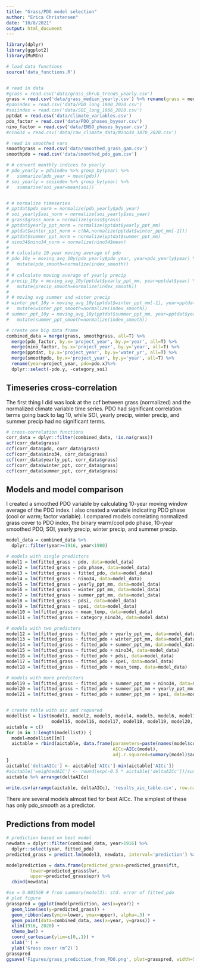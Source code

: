 ```yaml
---
title: "Grass/PDO model selection"
author: "Erica Christensen"
date: "10/8/2021"
output: html_document
---
```


```r
library(dplyr)
library(ggplot2)
library(MuMIn)

# load data functions
source('data_functions.R')


# read in data
#grass = read.csv('data/grass_shrub_trends_yearly.csv')
grass = read.csv('data/grass_median_yearly.csv') %>% rename(grass = median_grass)
#pdoindex = read.csv('data/PDO_long_1900_2020.csv')
#soiindex = read.csv('data/SOI_long_1866_2020.csv')
pptdat = read.csv('data/climate_variables.csv')
pdo_factor = read.csv('data/PDO_phases_byyear.csv')
nino_factor = read.csv('data/ENSO_phases_byyear.csv')
#nino34 = read.csv('data/raw_climate_data/Nino34_1870_2020.csv')

# read in smoothed vars
smoothgrass = read.csv('data/smoothed_grass_gam.csv')
smoothpdo = read.csv('data/smoothed_pdo_gam.csv')

# # convert monthly indices to yearly
# pdo_yearly = pdoindex %>% group_by(year) %>%
#   summarize(pdo_year = mean(pdo))
# soi_yearly = soiindex %>% group_by(year) %>%
#   summarise(soi_year=mean(soi))


# # normalize timeseries
# pptdat$pdo_norm = normalize(pdo_yearly$pdo_year)
# soi_yearly$soi_norm = normalize(soi_yearly$soi_year)
# grass$grass_norm = normalize(grass$grass)
# pptdat$yearly_ppt_norm = normalize(pptdat$yearly_ppt_mm)
# pptdat$winter_ppt_norm = c(NA,normalize(pptdat$winter_ppt_mm[-1]))
# pptdat$summer_ppt_norm = normalize(pptdat$summer_ppt_mm)
# nino34$nino34_norm = normalize(nino34$mean)
# 
# # calculate 10-year moving average of pdo
# pdo_10y = moving_avg_10y(pdo_yearly$pdo_year, year=pdo_yearly$year) %>%
#   mutate(pdo_smooth=normalize(index_smooth))
# 
# # calculate moving average of yearly precip
# precip_10y = moving_avg_10y(pptdat$yearly_ppt_mm, year=pptdat$year) %>%
#   mutate(precip_smooth=normalize(index_smooth))
# 
# # moving avg summer and winter precip
# winter_ppt_10y = moving_avg_10y(pptdat$winter_ppt_mm[-1], year=pptdat$year) %>%
#   mutate(winter_ppt_smooth=normalize(index_smooth))
# summer_ppt_10y = moving_avg_10y(pptdat$summer_ppt_mm, year=pptdat$year) %>%
#   mutate(summer_ppt_smooth=normalize(index_smooth))

# create one big data frame
combined_data = merge(grass, smoothgrass, all=T) %>% 
  merge(pdo_factor, by.x='project_year', by.y='year', all=T) %>%
  merge(nino_factor, by.x='project_year', by.y='year', all=T) %>%
  merge(pptdat, by.x='project_year', by.y='water_yr', all=T) %>%
  merge(smoothpdo, by.x='project_year', by.y='year', all=T) %>%
  rename(year=project_year, pdo=pdo.x)%>%
  dplyr::select(-pdo.y, -category_soi)
```

## Timeseries cross-correlation

The first thing I did was look at the ccf between grass (normalized) and the normalized climate variable time series. PDO had significant correlation terms going back to lag 10, while SOI, yearly precip, winter precip, and summer precip had no significant terms.

```r
# cross-correlation functions
corr_data = dplyr::filter(combined_data, !is.na(grass))
acf(corr_data$grass)
ccf(corr_data$pdo, corr_data$grass)
ccf(corr_data$nino34, corr_data$grass)
ccf(corr_data$yearly_ppt, corr_data$grass)
ccf(corr_data$winter_ppt, corr_data$grass)
ccf(corr_data$summer_ppt, corr_data$grass)
```

## Models and model comparison

I created a smoothed PDO variable by calculating 10-year moving window average of the PDO index. I also created a variable indicating PDO phase (cool or warm; factor variable). I compared models correlating normalized grass cover to PDO index, the binary warm/cool pdo phase, 10-year smoothed PDO, SOI, yearly precip, winter precip, and summer precip.

```r
model_data = combined_data %>%
  dplyr::filter(year>=1916, year<1980)

# models with single predictors
model1 = lm(fitted_grass ~ pdo, data=model_data)
model2 = lm(fitted_grass ~ pdo_phase, data=model_data)
model3 = lm(fitted_grass ~ fitted_pdo, data=model_data)
model4 = lm(fitted_grass ~ nino34, data=model_data)
model5 = lm(fitted_grass ~ yearly_ppt_mm, data=model_data)
model6 = lm(fitted_grass ~ winter_ppt_mm, data=model_data)
model7 = lm(fitted_grass ~ summer_ppt_mm, data=model_data)
model8 = lm(fitted_grass ~ pdsi, data=model_data)
model9 = lm(fitted_grass ~ spei, data=model_data)
model10 = lm(fitted_grass ~ mean_temp, data=model_data)
model11 = lm(fitted_grass ~ category_nino34, data=model_data)

# models with two predictors
model12 = lm(fitted_grass ~ fitted_pdo + yearly_ppt_mm, data=model_data)
model13 = lm(fitted_grass ~ fitted_pdo + winter_ppt_mm, data=model_data)
model14 = lm(fitted_grass ~ fitted_pdo + summer_ppt_mm, data=model_data)
model15 = lm(fitted_grass ~ fitted_pdo + nino34, data=model_data)
model16 = lm(fitted_grass ~ fitted_pdo + pdsi, data=model_data)
model17 = lm(fitted_grass ~ fitted_pdo + spei, data=model_data)
model18 = lm(fitted_grass ~ fitted_pdo + mean_temp, data=model_data)

# models with more predictors
model19 = lm(fitted_grass ~ fitted_pdo + summer_ppt_mm + nino34, data=model_data)
model20 = lm(fitted_grass ~ fitted_pdo + summer_ppt_mm + yearly_ppt_mm, data=model_data)
model21 = lm(fitted_grass ~ fitted_pdo + summer_ppt_mm + spei, data=model_data)


# create table with aic and rsquared
modellist = list(model1, model2, model3, model4, model5, model6, model7, model8, model9, model10, model11, model12, model13, model14,
                 model15, model16, model17, model18, model19, model20, model21)
aictable = c()
for (m in 1:length(modellist)) {
  model=modellist[[m]]
  aictable = rbind(aictable, data.frame(parameters=paste(names(model$coefficients),collapse=', '),
                                        AICc=AICc(model),
                                        adj.r.squared=summary(model)$adj.r.squared))
}
aictable['deltaAICc'] <- aictable['AICc']-min(aictable['AICc'])
#aictable['weightedAIC'] <- round(exp(-0.5 * aictable['deltaAICc'])/sum(exp(-0.5 * aictable['deltaAICc'])),4)
aictable %>% arrange(deltaAICc)

write.csv(arrange(aictable, deltaAICc), 'results_aic_table.csv', row.names=F)
```

There are several models almost tied for best AICc. The simplest of these has only pdo_smooth as a predictor. 

## Predictions from model

```r
# prediction based on best model
newdata = dplyr::filter(combined_data, year>1916) %>%
  dplyr::select(year, fitted_pdo)
predicted_grass = predict.lm(model3, newdata, interval='prediction') %>% as.data.frame()

modelprediction = data.frame(predicted_grass=predicted_grass$fit,
         lower=predicted_grass$lwr,
         upper=predicted_grass$upr) %>%
  cbind(newdata)

#se = 0.003569 # from summary(model3): std. error of fitted_pdo
# plot figure
grasspred = ggplot(modelprediction, aes(x=year)) +
  geom_line(aes(y=predicted_grass)) +
  geom_ribbon(aes(ymin=lower, ymax=upper), alpha=.3) +
  geom_point(data=combined_data, aes(x=year, y=grass)) +
  xlim(1916, 2020) +
  theme_bw() +
  coord_cartesian(ylim=c(0,.1)) +
  xlab('') +
  ylab('Grass cover (m^2)')
grasspred
ggsave('Figures/grass_prediction_from_PDO.png', plot=grasspred, width=5, height=4)
```

